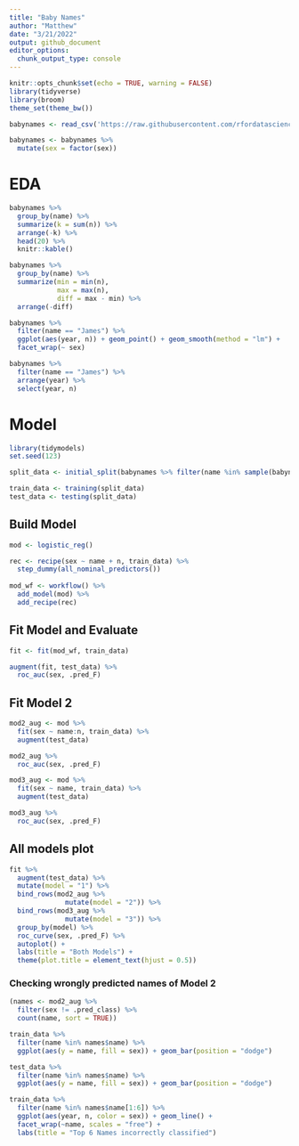 ```yaml
---
title: "Baby Names"
author: "Matthew"
date: "3/21/2022"
output: github_document
editor_options: 
  chunk_output_type: console
---
```


```r
knitr::opts_chunk$set(echo = TRUE, warning = FALSE)
library(tidyverse)
library(broom)
theme_set(theme_bw())
```


```r
babynames <- read_csv('https://raw.githubusercontent.com/rfordatascience/tidytuesday/master/data/2022/2022-03-22/babynames.csv')

babynames <- babynames %>%
  mutate(sex = factor(sex))
```


# EDA
```r
babynames %>%
  group_by(name) %>%
  summarize(k = sum(n)) %>%
  arrange(-k) %>%
  head(20) %>%
  knitr::kable()
```


```r
babynames %>%
  group_by(name) %>%
  summarize(min = min(n),
            max = max(n),
            diff = max - min) %>%
  arrange(-diff)
```


```r
babynames %>%
  filter(name == "James") %>%
  ggplot(aes(year, n)) + geom_point() + geom_smooth(method = "lm") +
  facet_wrap(~ sex)

babynames %>%
  filter(name == "James") %>%
  arrange(year) %>%
  select(year, n)
```


# Model
```r
library(tidymodels)
set.seed(123)
```


```r
split_data <- initial_split(babynames %>% filter(name %in% sample(babynames$name, 100)), strata = name)

train_data <- training(split_data)
test_data <- testing(split_data)
```


## Build Model
```r
mod <- logistic_reg()

rec <- recipe(sex ~ name + n, train_data) %>%
  step_dummy(all_nominal_predictors())
  
mod_wf <- workflow() %>%
  add_model(mod) %>%
  add_recipe(rec)
```


## Fit Model and Evaluate
```r
fit <- fit(mod_wf, train_data)

augment(fit, test_data) %>%
  roc_auc(sex, .pred_F)
```


## Fit Model 2
```r
mod2_aug <- mod %>%
  fit(sex ~ name:n, train_data) %>%
  augment(test_data)

mod2_aug %>%
  roc_auc(sex, .pred_F)
```



```r
mod3_aug <- mod %>%
  fit(sex ~ name, train_data) %>%
  augment(test_data)

mod3_aug %>%
  roc_auc(sex, .pred_F)
```


## All models plot
```r
fit %>%
  augment(test_data) %>%
  mutate(model = "1") %>%
  bind_rows(mod2_aug %>%
              mutate(model = "2")) %>%
  bind_rows(mod3_aug %>%
              mutate(model = "3")) %>%
  group_by(model) %>%
  roc_curve(sex, .pred_F) %>%
  autoplot() +
  labs(title = "Both Models") +
  theme(plot.title = element_text(hjust = 0.5))
```


### Checking wrongly predicted names of Model 2
```r
(names <- mod2_aug %>%
  filter(sex != .pred_class) %>%
  count(name, sort = TRUE))

train_data %>%
  filter(name %in% names$name) %>%
  ggplot(aes(y = name, fill = sex)) + geom_bar(position = "dodge")

test_data %>%
  filter(name %in% names$name) %>%
  ggplot(aes(y = name, fill = sex)) + geom_bar(position = "dodge")
```



```r
train_data %>%
  filter(name %in% names$name[1:6]) %>%
  ggplot(aes(year, n, color = sex)) + geom_line() +
  facet_wrap(~name, scales = "free") +
  labs(title = "Top 6 Names incorrectly classified")
```

